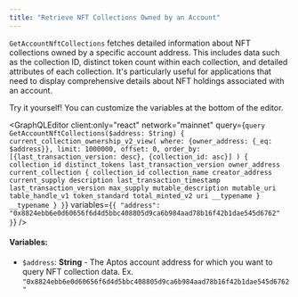 ```yaml
---
title: "Retrieve NFT Collections Owned by an Account"
---
```








`GetAccountNftCollections` fetches detailed information about NFT collections owned by a specific account address. This includes data such as the collection ID, distinct token count within each collection, and detailed attributes of each collection. It&apos;s particularly useful for applications that need to display comprehensive details about NFT holdings associated with an account.

<Aside type="note">
  Try it yourself! You can customize the variables at the bottom of the editor.
</Aside>

<GraphQLEditor 
  client:only="react" 
  network="mainnet"
  query={`query GetAccountNftCollections($address: String) {
  current_collection_ownership_v2_view(
    where: {owner_address: {_eq: $address}},
    limit: 1000000,
    offset: 0,
    order_by: [{last_transaction_version: desc}, {collection_id: asc}]
  ) {
    collection_id
    distinct_tokens
    last_transaction_version
    owner_address
    current_collection {
      collection_id
      collection_name
      creator_address
      current_supply
      description
      last_transaction_timestamp
      last_transaction_version
      max_supply
      mutable_description
      mutable_uri
      table_handle_v1
      token_standard
      total_minted_v2
      uri
      __typename
    }
    __typename
  }
}`}
  variables={`{
  "address": "0x8824ebb6e0d60656f6d4d5bbc408805d9ca6b984aad78b16f42b1dae545d6762"
  }`}
/>


#### Variables:

- `$address`: **String** - The Aptos account address for which you want to query NFT collection data. Ex. `"0x8824ebb6e0d60656f6d4d5bbc408805d9ca6b984aad78b16f42b1dae545d6762"`
